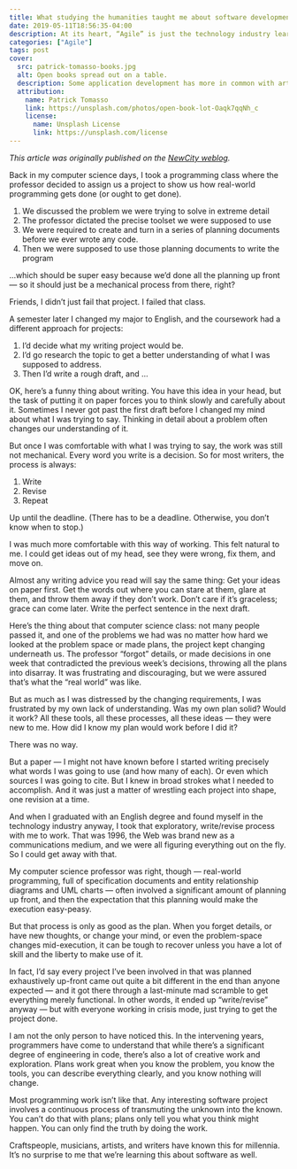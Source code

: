 ```yaml
---
title: What studying the humanities taught me about software development
date: 2019-05-11T18:56:35-04:00
description: At its heart, “Agile” is just the technology industry learning how to work like artists.
categories: ["Agile"]
tags: post
cover:
  src: patrick-tomasso-books.jpg
  alt: Open books spread out on a table.
  description: Some application development has more in common with artistic creative work than it does engineering. Photo by [Patrick Tomasso](https://unsplash.com/@impatrickt?utm_source=unsplash&utm_medium=referral&utm_content=creditCopyText) on [Unsplash](https://unsplash.com/photos/Oaqk7qqNh_c).
  attribution:
    name: Patrick Tomasso
    link: https://unsplash.com/photos/open-book-lot-Oaqk7qqNh_c
    license:
      name: Unsplash License
      link: https://unsplash.com/license
---
```


_This article was originally published on the [NewCity weblog](https://www.insidenewcity.com/blog)._

Back in my computer science days, I took a programming class where the professor decided to assign us a project to show us how real-world programming gets done (or ought to get done).

1. We discussed the problem we were trying to solve in extreme detail
2. The professor dictated the precise toolset we were supposed to use
3. We were required to create and turn in a series of planning documents before we ever wrote any code.
4. Then we were supposed to use those planning documents to write the program

…which should be super easy because we’d done all the planning up front — so it should just be a mechanical process from there, right?

Friends, I didn’t just fail that project. I failed that class.

A semester later I changed my major to English, and the coursework had a different approach for projects:

1. I’d decide what my writing project would be.
2. I’d go research the topic to get a better understanding of what I was supposed to address.
3. Then I’d write a rough draft, and …

OK, here’s a funny thing about writing. You have this idea in your head, but the task of putting it on paper forces you to think slowly and carefully about it. Sometimes I never got past the first draft before I changed my mind about what I was trying to say. Thinking in detail about a problem often changes our understanding of it.

But once I was comfortable with what I was trying to say, the work was still not mechanical. Every word you write is a decision. So for most writers, the process is always:

1. Write
2. Revise
3. Repeat

Up until the deadline. (There has to be a deadline. Otherwise, you don’t know when to stop.)

I was much more comfortable with this way of working. This felt natural to me. I could get ideas out of my head, see they were wrong, fix them, and move on.

Almost any writing advice you read will say the same thing: Get your ideas on paper first. Get the words out where you can stare at them, glare at them, and throw them away if they don’t work. Don’t care if it’s graceless; grace can come later. Write the perfect sentence in the next draft.

Here’s the thing about that computer science class: not many people passed it, and one of the problems we had was no matter how hard we looked at the problem space or made plans, the project kept changing underneath us. The professor “forgot” details, or made decisions in one week that contradicted the previous week’s decisions, throwing all the plans into disarray. It was frustrating and discouraging, but we were assured that’s what the “real world” was like.

But as much as I was distressed by the changing requirements, I was frustrated by my own lack of understanding. Was my own plan solid? Would it work? All these tools, all these processes, all these ideas — they were new to me. How did I know my plan would work before I did it?

There was no way.

But a paper — I might not have known before I started writing precisely what words I was going to use (and how many of each). Or even which sources I was going to cite. But I knew in broad strokes what I needed to accomplish. And it was just a matter of wrestling each project into shape, one revision at a time.

And when I graduated with an English degree and found myself in the technology industry anyway, I took that exploratory, write/revise process with me to work. That was 1996, the Web was brand new as a communications medium, and we were all figuring everything out on the fly. So I could get away with that.

My computer science professor was right, though — real-world programming, full of specification documents and entity relationship diagrams and UML charts — often involved a significant amount of planning up front, and then the expectation that this planning would make the execution easy-peasy.

But that process is only as good as the plan. When you forget details, or have new thoughts, or change your mind, or even the problem-space changes mid-execution, it can be tough to recover unless you have a lot of skill and the liberty to make use of it.

In fact, I’d say every project I’ve been involved in that was planned exhaustively up-front came out quite a bit different in the end than anyone expected — and it got there through a last-minute mad scramble to get everything merely functional. In other words, it ended up “write/revise” anyway — but with everyone working in crisis mode, just trying to get the project done.

I am not the only person to have noticed this. In the intervening years, programmers have come to understand that while there’s a significant degree of engineering in code, there’s also a lot of creative work and exploration. Plans work great when you know the problem, you know the tools, you can describe everything clearly, and you know nothing will change.

Most programming work isn’t like that. Any interesting software project involves a continuous process of transmuting the unknown into the known. You can’t do that with plans; plans only tell you what you think might happen. You can only find the truth by doing the work.

Craftspeople, musicians, artists, and writers have known this for millennia. It’s no surprise to me that we’re learning this about software as well.
